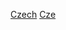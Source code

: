 {{Portal box|捷克|體育運動}}
{{Year by category
|m=2
|c=0
|d=1
|y=7
|cat=捷克體育
|sortkey=體育
|parent=各年份捷克體育
|subcat=2017年捷克
}}
[[Category:2017年各國體育|Czech]]
[[Category:2017年歐洲體育|Cze]]